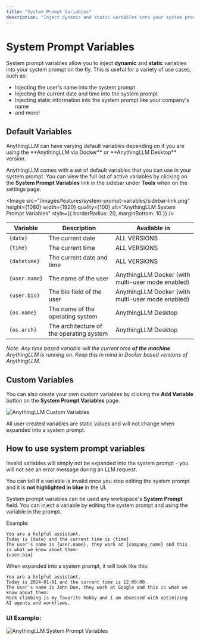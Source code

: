```yaml
---
title: "System Prompt Variables"
description: "Inject dynamic and static variables into your system prompt on the fly"
---
```


# System Prompt Variables

System prompt variables allow you to inject **dynamic** and **static** variables into your system prompt on the fly. This is useful for a variety of use cases, such as:

- Injecting the user's name into the system prompt
- Injecting the current date and time into the system prompt
- Injecting static information into the system prompt like your company's name
- and more!

## Default Variables

<Callout type="info" emoji="️💡">
  AnythingLLM can have varying default variables depending on if you are using the **AnythingLLM via Docker** or **AnythingLLM Desktop** version.
</Callout>

AnythingLLM comes with a set of default variables that you can use in your system prompt. You can view the full list of active variables by clicking on the **System Prompt Variables** link in the sidebar under **Tools** when on the settings page.

<Image
  src="/images/features/system-prompt-variables/sidebar-link.png"
  height={1080}
  width={1920}
  quality={100}
  alt="AnythingLLM System Prompt Variables"
  style={{ borderRadius: 20, marginBottom: 10 }}
/>

| Variable | Description | Available in |
| -------- | ----------- | ------------ |
| `{date}` | The current date | ALL VERSIONS |
| `{time}` | The current time | ALL VERSIONS |
| `{datetime}` | The current date and time | ALL VERSIONS |
| `{user.name}` | The name of the user | AnythingLLM Docker (with multi-user mode enabled) |
| `{user.bio}` | The bio field of the user | AnythingLLM Docker (with multi-user mode enabled) |
| `{os.name}` | The name of the operating system | AnythingLLM Desktop |
| `{os.arch}` | The architecture of the operating system | AnythingLLM Desktop |

_Note: Any time based variable will the current time **of the machine** AnythingLLM is running on. Keep this in mind in Docker based versions of AnythingLLM._

## Custom Variables

You can also create your own custom variables by clicking the **Add Variable** button on the **System Prompt Variables** page.

<Image
  src="/images/features/system-prompt-variables/add-variable.png"
  height={1080}
  width={1920}
  quality={100}
  alt="AnythingLLM Custom Variables"
/>

All user created variables are static values and will not change when expanded into a system prompt.

## How to use system prompt variables

<Callout type="info" emoji="️💡">
  Invalid variables will simply not be expanded into the system prompt - you will not see an error message during an LLM request.

  You can tell if a variable is invalid once you stop editing the system prompt and it is **not highlighted in blue** in the UI.
</Callout>

System prompt variables can be used any workspace's **System Prompt** field. You can inject a variable by editing the system prompt and using the variable in the prompt.

Example:

```
You are a helpful assistant.
Today is {date} and the current time is {time}.
The user's name is {user.name}, they work at {company_name} and this is what we know about them:
{user.bio}
```

When expanded into a system prompt, it will look like this:

```
You are a helpful assistant.
Today is 2024-01-01 and the current time is 12:00:00.
The user's name is John Doe, they work at Google and this is what we know about them:
Rock climbing is my favorite hobby and I am obsessed with optimizing AI agents and workflows.
```

### UI Example:

<Image
  src="/images/features/system-prompt-variables/system-prompt-var.png"
  height={1080}
  width={1920}
  quality={100}
  alt="AnythingLLM System Prompt Variables"
/>